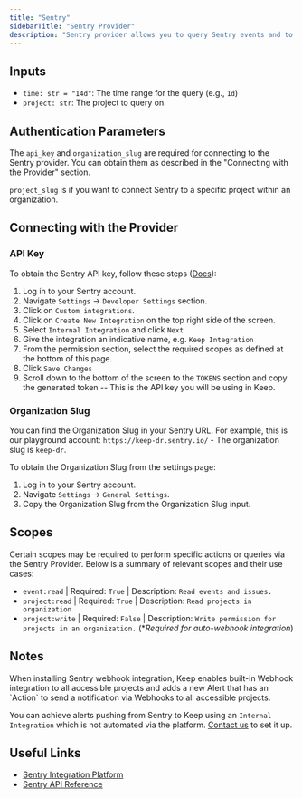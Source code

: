 ```yaml
---
title: "Sentry"
sidebarTitle: "Sentry Provider"
description: "Sentry provider allows you to query Sentry events and to pull/push alerts from Sentry"
---
```


## Inputs

- `time: str = "14d"`: The time range for the query (e.g., `1d`)
- `project: str`: The project to query on.

## Authentication Parameters

The `api_key` and `organization_slug` are required for connecting to the Sentry provider. You can obtain them as described in the "Connecting with the Provider" section.

`project_slug` is if you want to connect Sentry to a specific project within an organization.

## Connecting with the Provider

### API Key

To obtain the Sentry API key, follow these steps ([Docs](https://docs.sentry.io/product/integrations/integration-platform/?original_referrer=https%3A%2F%2Fwww.google.com%2F#internal-integrations)):

1. Log in to your Sentry account.
2. Navigate `Settings` -> `Developer Settings` section.
3. Click on `Custom integrations`.
4. Click on `Create New Integration` on the top right side of the screen.
5. Select `Internal Integration` and click `Next`
6. Give the integration an indicative name, e.g. `Keep Integration`
7. From the permission section, select the required scopes as defined at the bottom of this page.
8. Click `Save Changes`
9. Scroll down to the bottom of the screen to the `TOKENS` section and copy the generated token -- This is the API key you will be using in Keep.

### Organization Slug

You can find the Organization Slug in your Sentry URL.
For example, this is our playground account: `https://keep-dr.sentry.io/` - The organization slug is `keep-dr`.

To obtain the Organization Slug from the settings page:

1. Log in to your Sentry account.
2. Navigate `Settings` -> `General Settings`.
3. Copy the Organization Slug from the Organization Slug input.

## Scopes

Certain scopes may be required to perform specific actions or queries via the Sentry Provider. Below is a summary of relevant scopes and their use cases:

- `event:read`
  | Required: `True`
  | Description: `Read events and issues.`
- `project:read`
  | Required: `True`
  | Description: `Read projects in organization`
- `project:write`
  | Required: `False`
  | Description: `Write permission for projects in an organization.` (\*_Required for auto-webhook integration_)

## Notes

<Note>
When installing Sentry webhook integration, Keep enables built-in Webhook integration to all accessible projects and adds a new Alert that has an `Action` to send a notification via Webhooks to all accessible projects.

You can achieve alerts pushing from Sentry to Keep using an `Internal Integration` which is not automated via the platform. [Contact us](mailto:founder@keephq.dev) to set it up.

</Note>

## Useful Links

- [Sentry Integration Platform](https://docs.sentry.io/product/integrations/integration-platform/)
- [Sentry API Reference](https://docs.sentry.io/api/)
